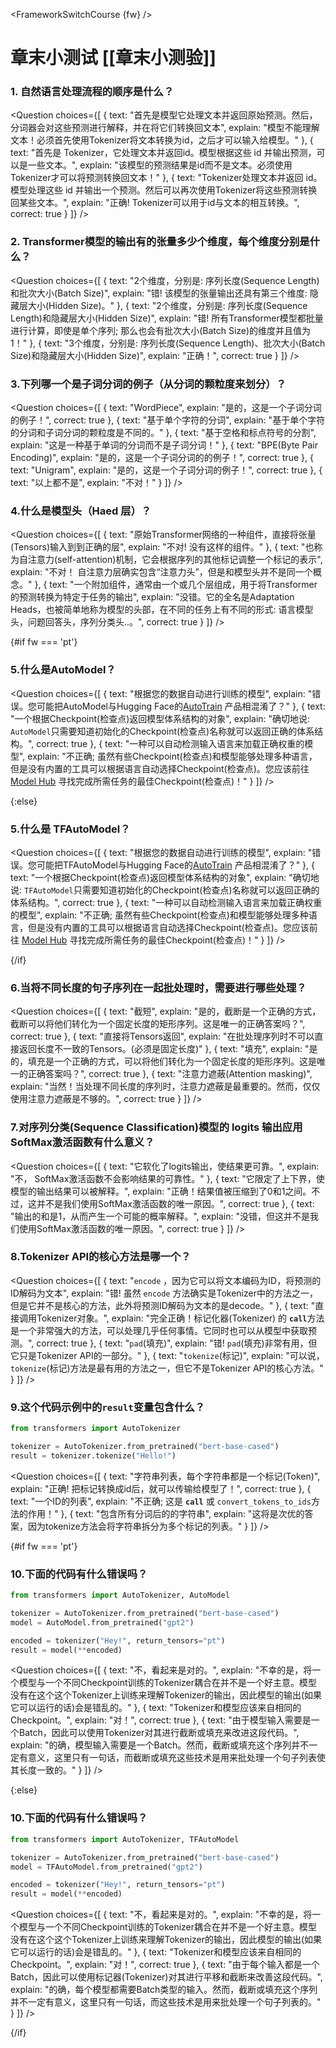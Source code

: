 <FrameworkSwitchCourse {fw} />

<!-- DISABLE-FRONTMATTER-SECTIONS -->

# 章末小测试 [[章末小测验]]

<CourseFloatingBanner
    chapter={2}
    classNames="absolute z-10 right-0 top-0"
/>

### 1. 自然语言处理流程的顺序是什么？
<Question
	choices={[
		{
			text: "首先是模型它处理文本并返回原始预测。然后，分词器会对这些预测进行解释，并在将它们转换回文本",
			explain: "模型不能理解文本！必须首先使用Tokenizer将文本转换为id，之后才可以输入给模型。"
		},
		{
			text: "首先是 Tokenizer，它处理文本并返回id。模型根据这些 id 并输出预测，可以是一些文本。",
			explain: "该模型的预测结果是id而不是文本。必须使用Tokenizer才可以将预测转换回文本！"
		},
		{
			text: "Tokenizer处理文本并返回 id。模型处理这些 id 并输出一个预测。然后可以再次使用Tokenizer将这些预测转换回某些文本。",
			explain: "正确! Tokenizer可以用于id与文本的相互转换。",
            correct: true
		}
	]}
/>

### 2. Transformer模型的输出有的张量多少个维度，每个维度分别是什么？
<Question
	choices={[
		{
			text: "2个维度，分别是: 序列长度(Sequence Length)和批次大小(Batch Size)",
			explain: "错! 该模型的张量输出还具有第三个维度: 隐藏层大小(Hidden Size)。"
		},
		{
			text: "2个维度，分别是: 序列长度(Sequence Length)和隐藏层大小(Hidden Size)",
			explain: "错! 所有Transformer模型都批量进行计算，即使是单个序列; 那么也会有批次大小(Batch Size)的维度并且值为1！"
		},
		{
			text: "3个维度，分别是: 序列长度(Sequence Length)、批次大小(Batch Size)和隐藏层大小(Hidden Size)",
			explain: "正确！",
            correct: true
		}
	]}
/>

### 3.下列哪一个是子词分词的例子（从分词的颗粒度来划分）？
<Question
	choices={[
		{
			text: "WordPiece",
			explain: "是的，这是一个子词分词的例子！",
            correct: true
		},
		{
			text: "基于单个字符的分词",
			explain: "基于单个字符的分词和子词分词的颗粒度是不同的。"
		},
		{
			text: "基于空格和标点符号的分割",
			explain: "这是一种基于单词的分词而不是子词分词！"
		},
		{
			text: "BPE(Byte Pair Encoding)",
			explain: "是的，这是一个子词分词的的例子！",
            correct: true
        },
		{
			text: "Unigram",
			explain: "是的，这是一个子词分词的例子！",
            correct: true
        },
		{
			text: "以上都不是",
			explain: "不对！"
        }
	]}
/>

### 4.什么是模型头（Haed 层）？
<Question
	choices={[
		{
			text: "原始Transformer网络的一种组件，直接将张量(Tensors)输入到到正确的层",
			explain: "不对! 没有这样的组件。"
		},
		{
			text: "也称为自注意力(self-attention)机制，它会根据序列的其他标记调整一个标记的表示",
			explain: "不对！ 自注意力层确实包含“注意力头”，但是和模型头并不是同一个概念。"
		},
		{
			text: "一个附加组件，通常由一个或几个层组成，用于将Transformer的预测转换为特定于任务的输出",
			explain: "没错。它的全名是Adaptation Heads，也被简单地称为模型的头部，在不同的任务上有不同的形式: 语言模型头，问题回答头，序列分类头..。",
			correct: true
		} 
	]}
/>

{#if fw === 'pt'}
### 5.什么是AutoModel？
<Question
	choices={[
		{
			text: "根据您的数据自动进行训练的模型",
			explain: "错误。您可能把AutoModel与Hugging Face的<a href='https://huggingface.co/autotrain'>AutoTrain</a> 产品相混淆了？"
		},
		{
			text: "一个根据Checkpoint(检查点)返回模型体系结构的对象",
			explain: "确切地说: <code>AutoModel</code>只需要知道初始化的Checkpoint(检查点)名称就可以返回正确的体系结构。",
			correct: true
		},
		{
			text: "一种可以自动检测输入语言来加载正确权重的模型",
			explain: "不正确; 虽然有些Checkpoint(检查点)和模型能够处理多种语言，但是没有内置的工具可以根据语言自动选择Checkpoint(检查点)。您应该前往 <a href='https://huggingface.co/models'>Model Hub</a> 寻找完成所需任务的最佳Checkpoint(检查点)！"
		} 
	]}
/>

{:else}
### 5.什么是 TFAutoModel？
<Question
	choices={[
		{
			text: "根据您的数据自动进行训练的模型",
			explain: "错误。您可能把TFAutoModel与Hugging Face的<a href='https://huggingface.co/autotrain'>AutoTrain</a> 产品相混淆了？"
		},
		{
			text: "一个根据Checkpoint(检查点)返回模型体系结构的对象",
			explain: "确切地说: <code>TFAutoModel</code>只需要知道初始化的Checkpoint(检查点)名称就可以返回正确的体系结构。",
			correct: true
		},
		{
			text: "一种可以自动检测输入语言来加载正确权重的模型",
			explain: "不正确; 虽然有些Checkpoint(检查点)和模型能够处理多种语言，但是没有内置的工具可以根据语言自动选择Checkpoint(检查点)。您应该前往 <a href='https://huggingface.co/models'>Model Hub</a> 寻找完成所需任务的最佳Checkpoint(检查点)！"
		} 
	]}
/>

{/if}

### 6.当将不同长度的句子序列在一起批处理时，需要进行哪些处理？
<Question
	choices={[
		{
			text: "截短",
			explain: "是的，截断是一个正确的方式，截断可以将他们转化为一个固定长度的矩形序列。这是唯一的正确答案吗？",
			correct: true
		},
		{
			text: "直接将Tensors返回",
			explain: "在批处理序列时不可以直接返回长度不一致的Tensors。(必须是固定长度)"
		},
		{
			text: "填充",
			explain: "是的，填充是一个正确的方式，可以将他们转化为一个固定长度的矩形序列。这是唯一的正确答案吗？",
			correct: true
		}, 
		{
			text: "注意力遮蔽(Attention masking)",
			explain: "当然！当处理不同长度的序列时，注意力遮蔽是最重要的。然而，仅仅使用注意力遮蔽是不够的。",
			correct: true
		} 
	]}
/>

### 7.对序列分类(Sequence Classification)模型的 logits 输出应用SoftMax激活函数有什么意义？
<Question
	choices={[
		{
			text: "它软化了logits输出，使结果更可靠。",
			explain: "不， SoftMax激活函数不会影响结果的可靠性。"
		},
		{
			text: "它限定了上下界，使模型的输出结果可以被解释。",
			explain: "正确！结果值被压缩到了0和1之间。不过，这并不是我们使用SoftMax激活函数的唯一原因。",
            correct: true
		},
		{
			text: "输出的和是1，从而产生一个可能的概率解释。",
			explain: "没错，但这并不是我们使用SoftMax激活函数的唯一原因。",
            correct: true
		}
	]}
/>

### 8.Tokenizer API的核心方法是哪一个？
<Question
	choices={[
		{
			text: "<code>encode</code> ，因为它可以将文本编码为ID，将预测的ID解码为文本",
			explain: "错! 虽然 <code>encode</code> 方法确实是Tokenizer中的方法之一，但是它并不是核心的方法，此外将预测ID解码为文本的是decode。"
		},
		{
			text: "直接调用Tokenizer对象。",
			explain: "完全正确！标记化器(Tokenizer) 的 <code>__call__</code>方法是一个非常强大的方法，可以处理几乎任何事情。它同时也可以从模型中获取预测。",
			correct: true
		},
		{
			text: "<code>pad</code>(填充)",
			explain: "错! <code>pad</code>(填充)非常有用，但它只是Tokenizer API的一部分。"
		},
		{
			text: "<code>tokenize</code>(标记)",
			explain: "可以说，<code>tokenize</code>(标记)方法是最有用的方法之一，但它不是Tokenizer API的核心方法。"
		}
	]}
/>

### 9.这个代码示例中的`result`变量包含什么？
```py
from transformers import AutoTokenizer

tokenizer = AutoTokenizer.from_pretrained("bert-base-cased")
result = tokenizer.tokenize("Hello!")
```

<Question
	choices={[
		{
			text: "字符串列表，每个字符串都是一个标记(Token)",
			explain: "正确! 把标记转换成id后，就可以传输给模型了！",
            correct: true
		},
		{
			text: "一个ID的列表",
			explain: "不正确; 这是 <code>__call__</code> 或 <code>convert_tokens_to_ids</code>方法的作用！"
		},
		{
			text: "包含所有分词后的的字符串",
			explain: "这将是次优的答案，因为tokenize方法会将字符串拆分为多个标记的列表。"
		}
	]}
/>

{#if fw === 'pt'}
### 10.下面的代码有什么错误吗？
```py
from transformers import AutoTokenizer, AutoModel

tokenizer = AutoTokenizer.from_pretrained("bert-base-cased")
model = AutoModel.from_pretrained("gpt2")

encoded = tokenizer("Hey!", return_tensors="pt")
result = model(**encoded)
```

<Question
	choices={[
		{
			text: "不，看起来是对的。",
			explain: "不幸的是，将一个模型与一个不同Checkpoint训练的Tokenizer耦合在并不是一个好主意。模型没有在这个这个Tokenizer上训练来理解Tokenizer的输出，因此模型的输出(如果它可以运行的话)会是错乱的。"
		},
		{
			text: "Tokenizer和模型应该来自相同的Checkpoint。",
			explain: "对！",
            correct: true
		},
		{
			text: "由于模型输入需要是一个Batch，因此可以使用Tokenizer对其进行截断或填充来改进这段代码。",
			explain: "的确，模型输入需要是一个Batch。然而，截断或填充这个序列并不一定有意义，这里只有一句话，而截断或填充这些技术是用来批处理一个句子列表使其长度一致的。"
		}
	]}
/>

{:else}
### 10.下面的代码有什么错误吗？
```py
from transformers import AutoTokenizer, TFAutoModel

tokenizer = AutoTokenizer.from_pretrained("bert-base-cased")
model = TFAutoModel.from_pretrained("gpt2")

encoded = tokenizer("Hey!", return_tensors="pt")
result = model(**encoded)
```

<Question
	choices={[
		{
			text: "不，看起来是对的。",
			explain: "不幸的是，将一个模型与一个不同Checkpoint训练的Tokenizer耦合在并不是一个好主意。模型没有在这个这个Tokenizer上训练来理解Tokenizer的输出，因此模型的输出(如果它可以运行的话)会是错乱的。"
		},
		{
			text: "Tokenizer和模型应该来自相同的Checkpoint。",
			explain: "对！",
            correct: true
		},
		{
			text: "由于每个输入都是一个Batch，因此可以使用标记器(Tokenizer)对其进行平移和截断来改善这段代码。",
			explain: "的确，每个模型都需要Batch类型的输入。然而，截断或填充这个序列并不一定有意义，这里只有一句话，而这些技术是用来批处理一个句子列表的。"
		}
	]}
/>

{/if}
